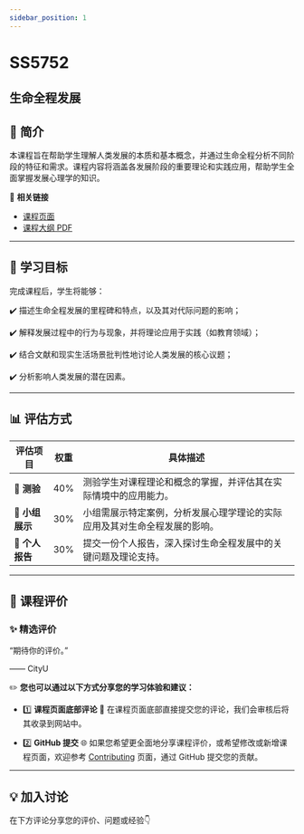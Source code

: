 ```yaml
---
sidebar_position: 1
---
```


# SS5752
## 生命全程发展

## **📘 简介**
本课程旨在帮助学生理解人类发展的本质和基本概念，并通过生命全程分析不同阶段的特征和需求。课程内容将涵盖各发展阶段的重要理论和实践应用，帮助学生全面掌握发展心理学的知识。

🔗 **相关链接**
- [课程页面](https://www.cityu.edu.hk/catalogue/pg/202425/course/SS5752.htm)
- [课程大纲 PDF](https://www.cityu.edu.hk/catalogue/pg/202425/course/SS5752.pdf)

---

## **🎯 学习目标**

完成课程后，学生将能够：

✔️ 描述生命全程发展的里程碑和特点，以及其对代际问题的影响；

✔️ 解释发展过程中的行为与现象，并将理论应用于实践（如教育领域）；

✔️ 结合文献和现实生活场景批判性地讨论人类发展的核心议题；

✔️ 分析影响人类发展的潜在因素。

---

## **📊 评估方式**

| **评估项目**             | **权重** | **具体描述**                                                                                       |
|------------------------|---------|---------------------------------------------------------------------------------------------------|
| **📝 测验**             | 40%     | 测验学生对课程理论和概念的掌握，并评估其在实际情境中的应用能力。                                              |
| **🎤 小组展示**          | 30%     | 小组需展示特定案例，分析发展心理学理论的实际应用及其对生命全程发展的影响。                                         |
| **📄 个人报告**          | 30%     | 提交一份个人报告，深入探讨生命全程发展中的关键问题及理论支持。                                                   |

---

## **💬 课程评价**

### ✨ **精选评价**
<div className={commentStyles.commentBox}>
    <p className={commentStyles.commentText}>
        “期待你的评价。”
    </p>
    <p className={commentStyles.commentAuthor}>—— CityU</p>
</div>

✏️ **您也可以通过以下方式分享您的学习体验和建议：**

- 1️⃣ **课程页面底部评论**
💬 在课程页面底部直接提交您的评论，我们会审核后将其收录到网站中。

- 2️⃣ **GitHub 提交**
🌐 如果您希望更全面地分享课程评价，或希望修改或新增课程页面，欢迎参考 [Contributing](https://penjc.github.io/cityU-navigator/contributing) 页面，通过 GitHub 提交您的贡献。

---

## **💡 加入讨论**

在下方评论分享您的评价、问题或经验👇
<Utterances />
